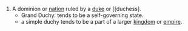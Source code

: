 #A dominion or [[nation]] ruled by a [[duke]] or [[duchess].
#*Grand Duchy: tends to be a self-governing state.
#*a simple duchy tends to be a part of a larger [[kingdom]] or [[empire]].